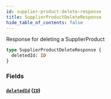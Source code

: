 ```yaml
---
id: supplier-product-delete-response
title: SupplierProductDeleteResponse
hide_table_of_contents: false
---
```



Response for deleting a SupplierProduct

```graphql
type SupplierProductDeleteResponse {
  deletedId: ID
}
```


### Fields

#### [`deletedId`](#) ([`ID`](/developers/supplier-apis/supply-api/graphql/reference/scalars/id))






